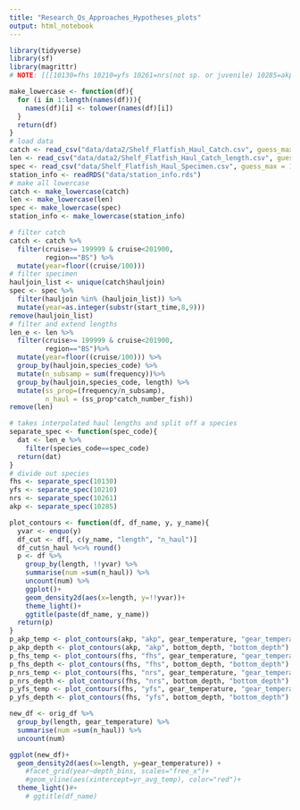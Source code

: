 ```yaml
---
title: "Research_Qs_Approaches_Hypotheses_plots"
output: html_notebook
---
```



```r
library(tidyverse)
library(sf)
library(magrittr)
# NOTE: [[[10130=fhs 10210=yfs 10261=nrs(not sp. or juvenile) 10285=akp]]]
```

```r
make_lowercase <- function(df){
  for (i in 1:length(names(df))){
    names(df)[i] <- tolower(names(df)[i])
  }
  return(df)
}
# load data
catch <- read_csv("data/data2/Shelf_Flatfish_Haul_Catch.csv", guess_max = 10000)
len <- read_csv("data/data2/Shelf_Flatfish_Haul_Catch_length.csv", guess_max = 10000)
spec <- read_csv("data/Shelf_Flatfish_Haul_Specimen.csv", guess_max = 10000)
station_info <- readRDS("data/station_info.rds")
# make all lowercase
catch <- make_lowercase(catch)
len <- make_lowercase(len)
spec <- make_lowercase(spec)
station_info <- make_lowercase(station_info)
```

```r
# filter catch
catch <- catch %>%
  filter(cruise>= 199999 & cruise<201900,
         region=="BS") %>%
  mutate(year=floor((cruise/100)))
# filter specimen
hauljoin_list <- unique(catch$hauljoin)
spec <- spec %>%
  filter(hauljoin %in% (hauljoin_list)) %>%
  mutate(year=as.integer(substr(start_time,8,9)))
remove(hauljoin_list)                                   
# filter and extend lengths
len_e <- len %>%
  filter(cruise>= 199999 & cruise<201900,
         region=="BS")%>%
  mutate(year=floor((cruise/100))) %>%
  group_by(hauljoin,species_code) %>%
  mutate(n_subsamp = sum(frequency))%>%
  group_by(hauljoin,species_code, length) %>%
  mutate(ss_prop=(frequency/n_subsamp),
         n_haul = (ss_prop*catch_number_fish))
remove(len)
```

```r
# takes interpolated haul lengths and split off a species
separate_spec <- function(spec_code){
  dat <- len_e %>%
    filter(species_code==spec_code)
  return(dat)
}
# divide out species
fhs <- separate_spec(10130)
yfs <- separate_spec(10210)
nrs <- separate_spec(10261)
akp <- separate_spec(10285)

```

```r
plot_contours <- function(df, df_name, y, y_name){
  yvar <- enquo(y)
  df_cut <- df[, c(y_name, "length", "n_haul")]
  df_cut$n_haul %<>% round()
  p <- df %>%
    group_by(length, !!yvar) %>%
    summarise(num =sum(n_haul)) %>%
    uncount(num) %>%
    ggplot()+
    geom_density2d(aes(x=length, y=!!yvar))+
    theme_light()+
    ggtitle(paste(df_name, y_name))
  return(p)
}
p_akp_temp <- plot_contours(akp, "akp", gear_temperature, "gear_temperature")
p_akp_depth <- plot_contours(akp, "akp", bottom_depth, "bottom_depth")
p_fhs_temp <- plot_contours(fhs, "fhs", gear_temperature, "gear_temperature")
p_fhs_depth <- plot_contours(fhs, "fhs", bottom_depth, "bottom_depth")
p_nrs_temp <- plot_contours(fhs, "nrs", gear_temperature, "gear_temperature")
p_nrs_depth <- plot_contours(fhs, "nrs", bottom_depth, "bottom_depth")
p_yfs_temp <- plot_contours(fhs, "yfs", gear_temperature, "gear_temperature")
p_yfs_depth <- plot_contours(fhs, "yfs", bottom_depth, "bottom_depth")
```

```r
new_df <- orig_df %>%
  group_by(length, gear_temperature) %>%
  summarise(num =sum(n_haul)) %>%
  uncount(num)

ggplot(new_df)+
  geom_density2d(aes(x=length, y=gear_temperature)) +
    #facet_grid(year~depth_bins, scales="free_x")+
    #geom_vline(aes(xintercept=yr_avg_temp), color="red")+
  theme_light()#+
    # ggtitle(df_name)
```





